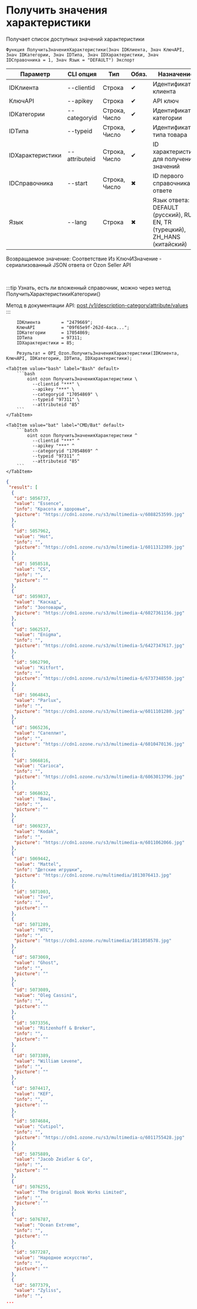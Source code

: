 ﻿---
sidebar_position: 3
description: Получить значения характеристики и другие функции для работы с Ozon в Открытом пакете интеграций - бесплатной open-source библиотеке интеграций для 1С:Предприятие 8, OneScript и CLI
keywords: [1C, 1С, 1С:Предприятие, 1С:Предприятие 8.3, API, Интеграция, Сервисы, Обмен, OneScript, CLI, Ozon]
---


# Получить значения характеристики
 Получает список доступных значений характеристики



`Функция ПолучитьЗначенияХарактеристики(Знач IDКлиента, Знач КлючAPI, Знач IDКатегории, Знач IDТипа, Знач IDХарактеристики, Знач IDСправочника = 1, Знач Язык = "DEFAULT") Экспорт`

  | Параметр | CLI опция | Тип | Обяз. | Назначение |
  |-|-|-|-|-|
  | IDКлиента | --clientid | Строка | &#x2714; | Идентификатор клиента |
  | КлючAPI | --apikey | Строка | &#x2714; | API ключ |
  | IDКатегории | --categoryid | Строка, Число | &#x2714; | Идентификатор категории |
  | IDТипа | --typeid | Строка, Число | &#x2714; | Идентификатор типа товара |
  | IDХарактеристики | --attributeid | Строка, Число | &#x2714; | ID характеристики для получения значений |
  | IDСправочника | --start | Строка, Число | &#x2716; | ID первого справочника в ответе |
  | Язык | --lang | Строка | &#x2716; | Язык ответа: DEFAULT (русский), RU, EN, TR (турецкий), ZH_HANS (китайский) |

  
  Возвращаемое значение:   Соответствие Из КлючИЗначение - сериализованный JSON ответа от Ozon Seller API

<br/>

:::tip
Узнать, есть ли вложенный справочник, можно через метод ПолучитьХарактеристикиКатегории()

Метод в документации API: [post /v1/description-category/attribute/values](https://docs.ozon.ru/api/seller/#operation/DescriptionCategoryAPI_GetAttributeValues)
:::
<br/>



```bsl title="Пример использования для 1С:Предприятие/OneScript"
    IDКлиента        = "2479669";
    КлючAPI          = "09f65e9f-262d-4aca...";
    IDКатегории      = 17054869;
    IDТипа           = 97311;
    IDХарактеристики = 85;

    Результат = OPI_Ozon.ПолучитьЗначенияХарактеристики(IDКлиента, КлючAPI, IDКатегории, IDТипа, IDХарактеристики);
```
    

 <Tabs>
  
    <TabItem value="bash" label="Bash" default>
        ```bash
            oint ozon ПолучитьЗначенияХарактеристики \
              --clientid "***" \
              --apikey "***" \
              --categoryid "17054869" \
              --typeid "97311" \
              --attributeid "85"
        ```
    </TabItem>
  
    <TabItem value="bat" label="CMD/Bat" default>
        ```batch
            oint ozon ПолучитьЗначенияХарактеристики ^
              --clientid "***" ^
              --apikey "***" ^
              --categoryid "17054869" ^
              --typeid "97311" ^
              --attributeid "85"
        ```
    </TabItem>
</Tabs>


```json title="Результат"
{
 "result": [
  {
   "id": 5056737,
   "value": "Essence",
   "info": "Красота и здоровье",
   "picture": "https://cdn1.ozone.ru/s3/multimedia-v/6088253599.jpg"
  },
  {
   "id": 5057962,
   "value": "Hot",
   "info": "",
   "picture": "https://cdn1.ozone.ru/s3/multimedia-1/6011312389.jpg"
  },
  {
   "id": 5058518,
   "value": "CS",
   "info": "",
   "picture": ""
  },
  {
   "id": 5059837,
   "value": "Каскад",
   "info": "Зоотовары",
   "picture": "https://cdn1.ozone.ru/s3/multimedia-4/6027361156.jpg"
  },
  {
   "id": 5062537,
   "value": "Enigma",
   "info": "",
   "picture": "https://cdn1.ozone.ru/s3/multimedia-5/6427347617.jpg"
  },
  {
   "id": 5062790,
   "value": "Kitfort",
   "info": "",
   "picture": "https://cdn1.ozone.ru/s3/multimedia-6/6737348550.jpg"
  },
  {
   "id": 5064843,
   "value": "Parlux",
   "info": "",
   "picture": "https://cdn1.ozone.ru/s3/multimedia-w/6011101280.jpg"
  },
  {
   "id": 5065236,
   "value": "Сателлит",
   "info": "",
   "picture": "https://cdn1.ozone.ru/s3/multimedia-4/6010470136.jpg"
  },
  {
   "id": 5066816,
   "value": "Carioca",
   "info": "",
   "picture": "https://cdn1.ozone.ru/s3/multimedia-8/6063013796.jpg"
  },
  {
   "id": 5068632,
   "value": "Bawi",
   "info": "",
   "picture": ""
  },
  {
   "id": 5069237,
   "value": "Kodak",
   "info": "",
   "picture": "https://cdn1.ozone.ru/s3/multimedia-m/6011062066.jpg"
  },
  {
   "id": 5069442,
   "value": "Mattel",
   "info": "Детские игрушки",
   "picture": "https://cdn1.ozone.ru/multimedia/1013076413.jpg"
  },
  {
   "id": 5071003,
   "value": "Ivo",
   "info": "",
   "picture": ""
  },
  {
   "id": 5071289,
   "value": "HTC",
   "info": "",
   "picture": "https://cdn1.ozone.ru/multimedia/1011058578.jpg"
  },
  {
   "id": 5073069,
   "value": "Ghost",
   "info": "",
   "picture": ""
  },
  {
   "id": 5073089,
   "value": "Oleg Cassini",
   "info": "",
   "picture": ""
  },
  {
   "id": 5073356,
   "value": "Ritzenhoff & Breker",
   "info": "",
   "picture": ""
  },
  {
   "id": 5073389,
   "value": "William Levene",
   "info": "",
   "picture": ""
  },
  {
   "id": 5074417,
   "value": "KEF",
   "info": "",
   "picture": ""
  },
  {
   "id": 5074684,
   "value": "Cutipol",
   "info": "",
   "picture": "https://cdn1.ozone.ru/s3/multimedia-o/6011755428.jpg"
  },
  {
   "id": 5075889,
   "value": "Jacob Zeidler & Co",
   "info": "",
   "picture": ""
  },
  {
   "id": 5076255,
   "value": "The Original Book Works Limited",
   "info": "",
   "picture": ""
  },
  {
   "id": 5076787,
   "value": "Ocean Extreme",
   "info": "",
   "picture": ""
  },
  {
   "id": 5077287,
   "value": "Народное искусство",
   "info": "",
   "picture": ""
  },
  {
   "id": 5077379,
   "value": "Zyliss",
   "info": "",
...
```
